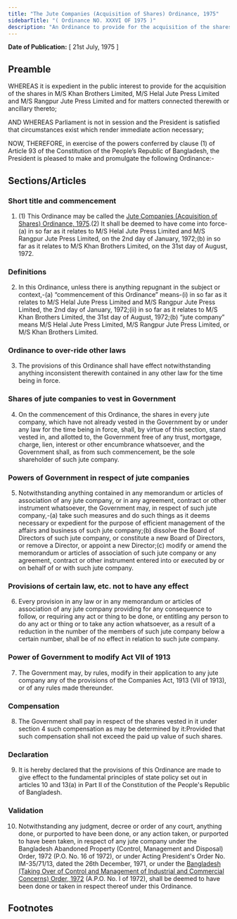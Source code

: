 ```yaml
---
title: "The Jute Companies (Acquisition of Shares) Ordinance, 1975"
sidebarTitle: "( Ordinance NO. XXXVI OF 1975 )"
description: "An Ordinance to provide for the acquisition of the shares in M/S Khan Brothers Limited, M/S Helal Jute Press Limited and M/S Rangpur Jute Press Limited."
---
```


**Date of Publication:** [ 21st July, 1975 ]

## Preamble

WHEREAS it is expedient in the public interest to provide for the acquisition of the shares in M/S Khan Brothers Limited, M/S Helal Jute Press Limited and M/S Rangpur Jute Press Limited and for matters connected therewith or ancillary thereto;

AND WHEREAS Parliament is not in session and the President is satisfied that circumstances exist which render immediate action necessary;

NOW, THEREFORE, in exercise of the powers conferred by clause (1) of Article 93 of the Constitution of the People’s Republic of Bangladesh, the President is pleased to make and promulgate the following Ordinance:-

## Sections/Articles

### Short title and commencement

1. (1) This Ordinance may be called the [Jute Companies (Acquisition of Shares) Ordinance, 1975](/act-498.html "Jute Companies (Acquisition of Shares) Ordinance, 1975").(2) It shall be deemed to have come into force-(a) in so far as it relates to M/S Helal Jute Press Limited and M/S Rangpur Jute Press Limited, on the 2nd day of January, 1972;(b) in so far as it relates to M/S Khan Brothers Limited, on the 31st day of August, 1972.

### Definitions

2. In this Ordinance, unless there is anything repugnant in the subject or context,-(a) “commencement of this Ordinance” means-(i) in so far as it relates to M/S Helal Jute Press Limited and M/S Rangpur Jute Press Limited, the 2nd day of January, 1972;(ii) in so far as it relates to M/S Khan Brothers Limited, the 31st day of August, 1972;(b) “jute company” means M/S Helal Jute Press Limited, M/S Rangpur Jute Press Limited, or M/S Khan Brothers Limited.

### Ordinance to over-ride other laws

3. The provisions of this Ordinance shall have effect notwithstanding anything inconsistent therewith contained in any other law for the time being in force.

### Shares of jute companies to vest in Government

4. On the commencement of this Ordinance, the shares in every jute company, which have not already vested in the Government by or under any law for the time being in force, shall, by virtue of this section, stand vested in, and allotted to, the Government free of any trust, mortgage, charge, lien, interest or other encumbrance whatsoever, and the Government shall, as from such commencement, be the sole shareholder of such jute company.

### Powers of Government in respect of jute companies

5. Notwithstanding anything contained in any memorandum or articles of association of any jute company, or in any agreement, contract or other instrument whatsoever, the Government may, in respect of such jute company,-(a) take such measures and do such things as it deems necessary or expedient for the purpose of efficient management of the affairs and business of such jute company;(b) dissolve the Board of Directors of such jute company, or constitute a new Board of Directors, or remove a Director, or appoint a new Director;(c) modify or amend the memorandum or articles of association of such jute company or any agreement, contract or other instrument entered into or executed by or on behalf of or with such jute company.

### Provisions of certain law, etc. not to have any effect

6. Every provision in any law or in any memorandum or articles of association of any jute company providing for any consequence to follow, or requiring any act or thing to be done, or entitling any person to do any act or thing or to take any action whatsoever, as a result of a reduction in the number of the members of such jute company below a certain number, shall be of no effect in relation to such jute company.

### Power of Government to modify Act VII of 1913

7. The Government may, by rules, modify in their application to any jute company any of the provisions of the Companies Act, 1913 (VII of 1913), or of any rules made thereunder.

### Compensation

8. The Government shall pay in respect of the shares vested in it under section 4 such compensation as may be determined by it:Provided that such compensation shall not exceed the paid up value of such shares.

### Declaration

9. It is hereby declared that the provisions of this Ordinance are made to give effect to the fundamental principles of state policy set out in articles 10 and 13(a) in Part II of the Constitution of the People's Republic of Bangladesh.

### Validation

10. Notwithstanding any judgment, decree or order of any court, anything done, or purported to have been done, or any action taken, or purported to have been taken, in respect of any jute company under the Bangladesh Abandoned Property (Control, Management and Disposal) Order, 1972 (P.O. No. 16 of 1972), or under Acting President's Order No. IM-35/71/13, dated the 26th December, 1971, or under the [Bangladesh (Taking Over of Control and Management of Industrial and Commercial Concerns) Order, 1972](/act-368.html "Bangladesh (Taking Over of Control and Management of Industrial and Commercial Concerns) Order, 1972 ") (A.P.O. No. I of 1972), shall be deemed to have been done or taken in respect thereof under this Ordinance.

## Footnotes

